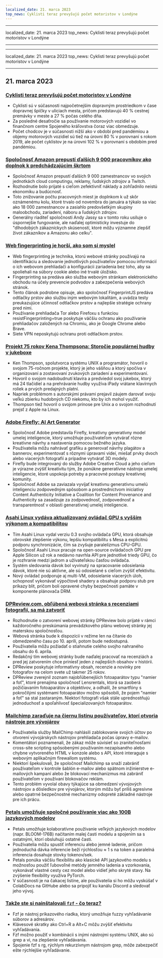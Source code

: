 ```yaml
---
localized_date: 21. marca 2023
top_news: Cyklisti teraz prevyšujú počet motoristov v Londýne
---
```


---

localized_date: 21. marca 2023
top_news: Cyklisti teraz prevyšujú počet motoristov v Londýne

---

---

localized_date: 21. marca 2023
top_news: Cyklisti teraz prevyšujú počet motoristov v Londýne

---



<CallToAction />

<Steps>

## 21. marca 2023

### [Cyklisti teraz prevyšujú počet motoristov v Londýne](https://www.forbes.com/sites/carltonreid/2023/03/01/cyclists-now-outnumber-motorists-in-city-of-london/?ref=hackernewsgpt.com)

- Cyklisti sú v súčasnosti najpočetnejším dopravným prostriedkom v čase dopravnej špičky v uliciach mesta, pričom predstavujú 40 % cestnej premávky v meste a 27 % počas celého dňa.
- Za posledné desaťročie sa používanie motorových vozidiel vo finančnom centre Spojeného kráľovstva čoraz viac obmedzuje.
- Počet chodcov je v súčasnosti nižší ako v období pred pandémiou a objemy motorových vozidiel sú tiež na úrovni 80 % v porovnaní s rokom 2019, ale počet cyklistov je na úrovni 102 % v porovnaní s obdobím pred pandémiou.

### [Spoločnosť Amazon prepustí ďalších 9 000 pracovníkov ako doplnok k predchádzajúcim škrtom](https://www.cnbc.com/2023/03/20/amazon-layoffs-company-to-cut-off-9000-more-workers.html?ref=hackernewsgpt.com)

- Spoločnosť Amazon prepustí ďalších 9 000 zamestnancov vo svojich jednotkách cloud computingu, reklamy, ľudských zdrojov a Twitch.
- Rozhodnutie bolo prijaté s cieľom zefektívniť náklady a zohľadnilo neistú ekonomiku a budúcnosť.
- Toto znižovanie počtu pracovných miest je doplnkom k už skôr oznámenému kolu, ktoré trvalo od novembra do januára a týkalo sa viac ako 18 000 zamestnancov a zasiahlo predovšetkým skupiny maloobchodu, zariadení, náboru a ľudských zdrojov.
- Generálny riaditeľ spoločnosti Andy Jassy sa v tomto roku usiluje o úspornejšie fungovanie, ale naďalej optimisticky investuje do "dlhodobých zákazníckych skúseností, ktoré môžu významne zlepšiť život zákazníkov a Amazonu ako celku".

### [Web fingerprinting je horší, ako som si myslel](https://www.bitestring.com/posts/2023-03-19-web-fingerprinting-is-worse-than-I-thought.html?ref=hackernewsgpt.com)

- Web fingerprinting je technika, ktorú webové stránky používajú na identifikáciu a sledovanie jednotlivých používateľov pomocou informácií o ich webovom prehliadači a konfigurácii zariadenia bez toho, aby sa spoliehali na súbory cookie alebo iné trvalé úložisko.
- Fingerprinting sa predáva ako služba webovým stránkam elektronického obchodu na účely prevencie podvodov a zabezpečenia webových stránok.
- Tento článok podrobne opisuje, ako spoločnosť FingerprintJS predáva odtlačky prstov ako službu iným webovým lokalitám, a uvádza testy preukazujúce účinnosť odtlačkov prstov a najlepšie stratégie ochrany pred nimi.
- Používanie prehliadača Tor alebo Firefoxu s funkciou resistFingerprinting=true poskytuje väčšiu ochranu ako používanie prehliadačov založených na Chromiu, ako je Google Chrome alebo Brave.
- Siete VPN neposkytujú ochranu proti odtlačkom prstov.

### [Projekt 75 rokov Kena Thompsona: Storočie populárnej hudby v jukeboxe](https://www.youtube.com/watch?v=kaandEt_pKw&ref=hackernewsgpt.com)

- Ken Thompson, spolutvorca systému UNIX a programátor, hovoril o svojom 75-ročnom projekte, ktorý je jeho vášňou a ktorý spočíva v organizovaní a zostavovaní zvukových zariadení a experimentovaní.
- Hovoril o svojom nadobudnutí klavíra a predviedol svoj jukebox, ktorý má 24 tlačidiel a na prehrávanie hudby využíva iPady vrátane klavírnych roliek a prvých predajných platní.
- Napriek problémom s autorskými právami prejavil záujem darovať svoju veľkú zbierku hudobných CD niekomu, kto by ich mohol využiť.
- Thompson tiež hovoril o svojom prínose pre Unix a o svojom rozhodnutí prejsť z Apple na Linux.

### [Adobe Firefly: AI Art Generator](https://www.adobe.com/sensei/generative-ai/firefly.html?ref=hackernewsgpt.com)

- Spoločnosť Adobe predstavila Firefly, kreatívny generatívny model umelej inteligencie, ktorý umožňuje používateľom vytvárať rôzne kreatívne návrhy a nastavenia pomocou bežného jazyka.
- Používatelia môžu nahrávať grafiku a generovať návrhy plagátov a bannerov, experimentovať s rôznymi úpravami videí, miešať prvky dvoch alebo viacerých fotografií a prípadne vytvárať 3D modely.
- Firefly bude integrovaný do služby Adobe Creative Cloud a jeho cieľom je výrazne zvýšiť kreativitu tým, že ponúkne generatívne nástroje umelej inteligencie, ktoré uspokoja potreby a pracovné postupy kreatívnej komunity.
- Spoločnosť Adobe sa zaviazala vyvíjať kreatívnu generatívnu umelú inteligenciu zodpovedným spôsobom a prostredníctvom iniciatívy Content Authenticity Initiative a Coalition for Content Provenance and Authenticity sa zasadzuje za zodpovednosť, zodpovednosť a transparentnosť v oblasti generatívnej umelej inteligencie.

### [Asahi Linux vydáva aktualizovaný ovládač GPU s vyšším výkonom a kompatibilitou](https://asahilinux.org/2023/03/road-to-vulkan/?ref=hackernewsgpt.com)

- Tím Asahi Linux vydal verziu 0.3 svojho ovládača GPU, ktorá obsahuje obrovské zlepšenie výkonu, lepšiu kompatibilitu s Mesa a explicitnú podporu synchronizácie, čím sa zvyšuje paralelizmus CPU-GPU.
- Spoločnosť Asahi Linux pracuje na open-source ovládačoch GPU pre Apple Silicon už rok a nedávno navrhla API pre jednotlivé triedy GPU, čo je rozhranie medzi jadrom a užívateľskou časťou ovládača.
- Systém sledovania dávok bol vyvinutý na spracovanie odosielania dávok, ktoré nie sú aktívne, ale sú odosielané s cieľom zvýšiť efektivitu.
- Nový ovládač podporuje aj multi-VM, odosielanie viacerých úloh, schopnosť vykonávať výpočtové shadery a obsahuje podporu stub pre príkazy blit, pričom boli opravené chyby bezpečnosti pamäte v komponente plánovača DRM.

### [DPReview.com, obľúbená webová stránka s recenziami fotografií, sa má zatvoriť](https://www.dpreview.com/news/5901145460/dpreview-com-to-close?ref=hackernewsgpt.com)

- Rozhodnutie o zatvorení webovej stránky DPReview bolo prijaté v rámci každoročného preskúmania prevádzkového plánu webovej stránky jej materskou spoločnosťou.
- Webová stránka bude k dispozícii v režime len na čítanie do obmedzeného času po 10. apríli, potom bude nedostupná.
- Používatelia môžu požiadať o stiahnutie celého svojho nahraného obsahu do 6. apríla.
- Redakčný tím webovej stránky bude naďalej pracovať na recenziách a pred jej zatvorením chce priniesť jeden z najlepších obsahov v histórii.
- DPReview poskytuje informatívny obsah, recenzie a novinky pre fotografov na celom svete už takmer 25 rokov.
- DPReview zverejnil zoznam najobľúbenejších fotoaparátov typu "namier a foť", ktoré prenajíma spoločnosť Lensrentals, ktorá sa zaoberá požičiavaním fotoaparátov a objektívov, a odhalil, že smartfóny s pokročilými systémami fotoaparátov možno spôsobili, že pojem "namier a foť" sa stal zastaraným. Niektorí fotografi však stále uprednostňujú jednoduchosť a spoľahlivosť špecializovaných fotoaparátov.

### [Mailchimp zaraďuje na čiernu listinu používateľov, ktorí otvoria nástroje pre vývojárov](http://news.ycombinator.com/item?id=35235732&ref=hackernewsgpt.com)

- Používatelia služby MailChimp nahlásili zablokovanie svojich účtov po otvorení vývojárskych nástrojov prehliadača počas úpravy e-mailov.
- Komentátori poznamenali, že zákaz môže súvisieť so zraniteľnosťami cross-site scripting spôsobenými používaním nezapísaného alebo chybne vytvoreného HTML v konzole alebo s API, ktoré interaguje s webovým aplikačným firewallom systému.
- Niektorí špekulovali, že spoločnosť Mailchimp sa snaží zabrániť používateľom v kontrole šablón e-mailov alebo spätnom inžinierstve e-mailových kampaní alebo že blokovací mechanizmus má zabrániť používateľom v používaní blokovačov reklám.
- Tento problém vyvolal obavy týkajúce sa obmedzení vývojových nástrojov a dôsledkov pre vývojárov, ktorým môžu byť príliš agresívne alebo opatrné bezpečnostné mechanizmy odopreté základné nástroje pre ich prácu.

### [Petals umožňuje spoločné používanie viac ako 100B jazykových modelov](https://petals.ml/?ref=hackernewsgpt.com)

- Petals umožňuje kolaboratívne používanie veľkých jazykových modelov (napr. BLOOM-176B) načítaním malej časti modelu a spojením sa s ostatnými, ktorí obsluhujú ostatné časti.
- Používatelia môžu spustiť inferenciu alebo jemné ladenie, pričom jednoduchá dávka inferencie beží rýchlosťou ≈ 1 s na token a paralelná inferencia dosahuje stovky tokenov/sek.
- Petals ponúka väčšiu flexibilitu ako klasické API jazykového modelu s možnosťou použiť ľubovoľné metódy jemného ladenia a vzorkovania, vykonávať vlastné cesty cez model alebo vidieť jeho skryté stavy. Na zvýšenie flexibility využíva PyTorch.
- V súčasnosti je na čakacej listine, ale používatelia si ho môžu vyskúšať v ColabDocs na GitHube alebo sa pripojiť ku kanálu Discord a sledovať jeho vývoj.

### [Takže ste si nainštalovali `fzf` - čo teraz?](https://andrew-quinn.me/fzf/?ref=hackernewsgpt.com)

- Fzf je nástroj príkazového riadka, ktorý umožňuje fuzzy vyhľadávanie súborov a adresárov.
- Klávesové skratky ako Ctrl+R a Alt+C môžu zvýšiť efektivitu vyhľadávania.
- Fzf možno použiť v kombinácii s inými nástrojmi systému UNIX, ako sú grep a vi, na zlepšenie vyhľadávania.
- Spojenie fzf s rg, rýchlym rekurzívnym nástrojom grep, môže zabezpečiť ešte rýchlejšie vyhľadávanie.

</Steps>
